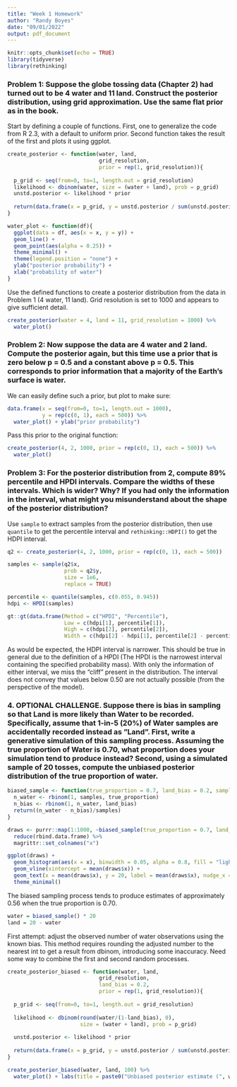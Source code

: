 ```yaml
---
title: "Week 1 Homework"
author: "Randy Boyes"
date: "09/01/2022"
output: pdf_document
---
```


```r
knitr::opts_chunk$set(echo = TRUE)
library(tidyverse)
library(rethinking)
```

### Problem 1: Suppose the globe tossing data (Chapter 2) had turned out to be 4 water and 11 land. Construct the posterior distribution, using grid approximation. Use the same flat prior as in the book.

Start by defining a couple of functions. First, one to generalize the code from R 2.3, with a default to uniform prior. Second function takes the result of the first and plots it using ggplot. 

```r
create_posterior <- function(water, land, 
                             grid_resolution, 
                             prior = rep(1, grid_resolution)){
  
  p_grid <- seq(from=0, to=1, length.out = grid_resolution)
  likelihood <- dbinom(water, size = (water + land), prob = p_grid)
  unstd.posterior <- likelihood * prior
  
  return(data.frame(x = p_grid, y = unstd.posterior / sum(unstd.posterior)))
}

water_plot <- function(df){
  ggplot(data = df, aes(x = x, y = y)) + 
  geom_line() +
  geom_point(aes(alpha = 0.25)) +
  theme_minimal() +
  theme(legend.position = "none") +
  ylab("posterior probability") +
  xlab("probability of water")
}
```

Use the defined functions to create a posterior distribution from the data in Problem 1 (4 water, 11 land). Grid resolution is set to 1000 and appears to give sufficient detail.

```r
create_posterior(water = 4, land = 11, grid_resolution = 1000) %>%
  water_plot()
```

\newpage

### Problem 2: Now suppose the data are 4 water and 2 land. Compute the posterior again, but this time use a prior that is zero below p = 0.5 and a constant above p = 0.5. This corresponds to prior information that a majority of the Earth’s surface is water.

We can easily define such a prior, but plot to make sure:

```r
data.frame(x = seq(from=0, to=1, length.out = 1000), 
           y = rep(c(0, 1), each = 500)) %>% 
  water_plot() + ylab("prior probability")
```

Pass this prior to the original function:

```r
create_posterior(4, 2, 1000, prior = rep(c(0, 1), each = 500)) %>%
  water_plot()
```

\newpage

### Problem 3: For the posterior distribution from 2, compute 89% percentile and HPDI intervals. Compare the widths of these intervals. Which is wider? Why? If you had only the information in the interval, what might you misunderstand about the shape of the posterior distribution?

Use `sample` to extract samples from the posterior distribution, then use `quantile` to get the percentile interval and `rethinking::HDPI()` to get the HDPI interval.

```r
q2 <- create_posterior(4, 2, 1000, prior = rep(c(0, 1), each = 500))

samples <- sample(q2$x,
                  prob = q2$y,
                  size = 1e6,
                  replace = TRUE)

percentile <- quantile(samples, c(0.055, 0.945))
hdpi <- HPDI(samples)
```

```r
gt::gt(data.frame(Method = c("HPDI", "Percentile"),
                  Low = c(hdpi[1], percentile[1]),
                  High = c(hdpi[2], percentile[2]),
                  Width = c(hdpi[2] - hdpi[1], percentile[2] - percentile[1])))
```

As would be expected, the HDPI interval is narrower. This should be true in general due to the definition of a HPDI (The HPDI is the narrowest interval containing the specified probability mass). With only the information of either interval, we miss the "cliff" present in the distribution. The interval does not convey that values below 0.50 are not actually possible (from the perspective of the model). 

### 4. OPTIONAL CHALLENGE. Suppose there is bias in sampling so that Land is more likely than Water to be recorded. Specifically, assume that 1-in-5 (20%) of Water samples are accidentally recorded instead as ”Land”. First, write a generative simulation of this sampling process. Assuming the true proportion of Water is 0.70, what proportion does your simulation tend to produce instead? Second, using a simulated sample of 20 tosses, compute the unbiased posterior distribution of the true proportion of water.

```r
biased_sample <- function(true_proportion = 0.7, land_bias = 0.2, samples = 20){
  n_water <- rbinom(1, samples, true_proportion)
  n_bias <- rbinom(1, n_water, land_bias)
  return((n_water - n_bias)/samples)
}
```

```r
draws <- purrr::map(1:1000, ~biased_sample(true_proportion = 0.7, land_bias = 0.2, samples = 20)) %>% 
  reduce(rbind.data.frame) %>% 
  magrittr::set_colnames("x")

ggplot(draws) + 
  geom_histogram(aes(x = x), binwidth = 0.05, alpha = 0.8, fill = "light blue") +
  geom_vline(xintercept = mean(draws$x)) +
  geom_text(x = mean(draws$x), y = 20, label = mean(draws$x), nudge_x = 5) +
  theme_minimal()
```

The biased sampling process tends to produce estimates of approximately 0.56 when the true proportion is 0.70. 

```r
water = biased_sample() * 20
land = 20 - water
```

First attempt: adjust the observed number of water observations using the known bias. This method requires rounding the adjusted number to the nearest int to get a result from dbinom, introducing some inaccuracy. Need some way to combine the first and second random processes.

```r
create_posterior_biased <- function(water, land, 
                             grid_resolution, 
                             land_bias = 0.2, 
                             prior = rep(1, grid_resolution)){
  
  p_grid <- seq(from=0, to=1, length.out = grid_resolution)
  
  likelihood <- dbinom(round(water/(1-land_bias), 0),
                       size = (water + land), prob = p_grid)
  
  unstd.posterior <- likelihood * prior
  
  return(data.frame(x = p_grid, y = unstd.posterior / sum(unstd.posterior)))
}
```

```r
create_posterior_biased(water, land, 100) %>% 
  water_plot() + labs(title = paste0("Unbiased posterior estimate (", water, "/20 water)"))
```




